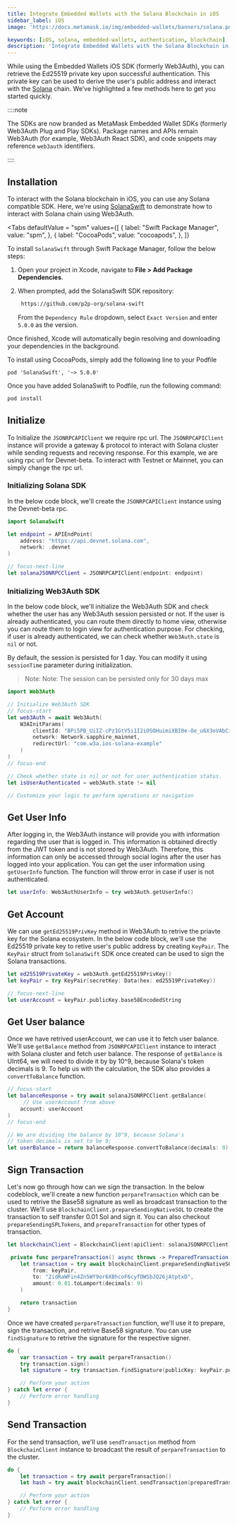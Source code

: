 ```yaml
---
title: Integrate Embedded Wallets with the Solana Blockchain in iOS
sidebar_label: iOS
image: 'https://docs.metamask.io/img/embedded-wallets/banners/solana.png'

keywords: [iOS, solana, embedded-wallets, authentication, blockchain]
description: 'Integrate Embedded Wallets with the Solana Blockchain in iOS | Embedded Wallets'
---
```



While using the Embedded Wallets iOS SDK (formerly Web3Auth), you can retrieve the Ed25519 private key upon successful authentication. This private key can be used to derive the user's public address and interact with the [Solana](https://solana.org/) chain. We’ve highlighted a few methods here to get you started quickly.

::::note

The SDKs are now branded as MetaMask Embedded Wallet SDKs (formerly Web3Auth Plug and Play SDKs). Package names and APIs remain Web3Auth (for example, Web3Auth React SDK), and code snippets may reference `web3auth` identifiers.

::::

## Installation

To interact with the Solana blockchain in iOS, you can use any Solana compatible SDK. Here, we're using [SolanaSwift](https://github.com/p2p-org/solana-swift) to demonstrate how to interact with Solana chain using Web3Auth.

<Tabs defaultValue = "spm"
  values={[
    { label: "Swift Package Manager", value: "spm", },
    { label: "CocoaPods", value: "cocoapods", },
  ]}
>

<TabItem value="spm">

To install `SolanaSwift` through Swift Package Manager, follow the below steps:

1. Open your project in Xcode, navigate to **File > Add Package Dependencies**.

2. When prompted, add the SolanaSwift SDK repository:

   ```sh
    https://github.com/p2p-org/solana-swift
   ```

   From the `Dependency Rule` dropdown, select `Exact Version` and enter `5.0.0` as the version.

Once finished, Xcode will automatically begin resolving and downloading your dependencies in the background.

</TabItem>

<TabItem value="cocoapods">

To install using CocoaPods, simply add the following line to your Podfile

```
pod 'SolanaSwift', '~> 5.0.0'
```

Once you have added SolanaSwift to Podfile, run the following command:

```bash
pod install
```

</TabItem>
</Tabs>

## Initialize

To Initialize the `JSONRPCAPIClient` we require rpc url. The `JSONRPCAPIClient` instance will provide a gateway & protocol to interact with Solana cluster while sending requests and receving response. For this example, we are using rpc url for Devnet-beta. To interact with Testnet or Mainnet, you can simply change the rpc url.

### Initializing Solana SDK

In the below code block, we'll create the `JSONRPCAPIClient` instance using the Devnet-beta rpc.

```swift
import SolanaSwift

let endpoint = APIEndPoint(
    address: "https://api.devnet.solana.com",
    network: .devnet
)

// focus-next-line
let solanaJSONRPCClient = JSONRPCAPIClient(endpoint: endpoint)
```

### Initializing Web3Auth SDK

In the below code block, we'll initialize the Web3Auth SDK and check whether the user has any Web3Auth session persisted or not. If the user is already authenticated, you can route them directly to home view, otherwise you can route them to login view for authentication purpose. For checking, if user is already authenticated, we can check whether `Web3Auth.state` is `nil` or not.

By default, the session is persisted for 1 day. You can modify it using `sessionTime` parameter during initialization.

> Note: Note: The session can be persisted only for 30 days max

```swift
import Web3Auth

// Initialize Web3Auth SDK
// focus-start
let web3Auth = await Web3Auth(
    W3AInitParams(
        clientId: "BPi5PB_UiIZ-cPz1GtV5i1I2iOSOHuimiXBI0e-Oe_u6X3oVAbCiAZOTEBtTXw4tsluTITPqA8zMsfxIKMjiqNQ",
        network: Network.sapphire_mainnet,
        redirectUrl: "com.w3a.ios-solana-example"
    )
)
// focus-end

// Check whether state is nil or not for user authentication status.
let isUserAuthenticated = web3Auth.state != nil

// Customize your logic to perform operations or navigation
```

## Get User Info

After logging in, the Web3Auth instance will provide you with information regarding the user that is logged in. This information is obtained directly from the JWT token and is not stored by Web3Auth. Therefore, this information can only be accessed through social logins after the user has logged into your application. You can get the user information using `getUserInfo` function. The function will throw error in case if user is not authenticated.

```swift
let userInfo: Web3AuthUserInfo = try web3Auth.getUserInfo()
```

## Get Account

We can use `getEd25519PrivKey` method in Web3Auth to retrive the priavte key for the Solana ecosystem. In the below code block, we'll use the Ed25519 private key to retive user's public address by creating `KeyPair`. The `KeyPair` struct from `SolanaSwift` SDK once created can be used to sign the Solana transactions.

```swift
let ed25519PrivateKey = web3Auth.getEd25519PrivKey()
let keyPair = try KeyPair(secretKey: Data(hex: ed25519PrivateKey))

// focus-next-line
let userAccount = keyPair.publicKey.base58EncodedString
```

## Get User balance

Once we have retrived userAccount, we can use it to fetch user balance. We'll use `getBalance` method from `JSONRPCAPIClient` instance to interact with Solana cluster and fetch user balance. The response of `getBalance` is UInt64, we will need to divide it by by 10^9, because Solana's token decimals is 9. To help us with the calculation, the SDK also provides a `convertToBalance` function.

```swift
// focus-start
let balanceResponse = try await solanaJSONRPCClient.getBalance(
     // Use userAccount from above
    account: userAccount
)
// focus-end

// We are dividing the balance by 10^9, because Solana's
// token decimals is set to be 9;
let userBalance = return balanceResponse.convertToBalance(decimals: 9)
```

## Sign Transaction

Let's now go through how can we sign the transaction. In the below codeblock, we'll create a new function `perpareTransaction` which can be used to retrive the Base58 signature as well as broadcast transaction to the cluster. We'll use `BlockchainClient.prepareSendingNativeSOL` to create the transaction to self transfer 0.01 Sol and sign it. You can also checkout `prepareSendingSPLTokens`, and `prepareTransaction` for other types of transaction.

```swift
let blockchainClient = BlockchainClient(apiClient: solanaJSONRPCClient)

 private func perpareTransaction() async throws -> PreparedTransaction {
    let transaction = try await blockchainClient.prepareSendingNativeSOL(
        from: keyPair,
        to: "2idRaWFin4Zn5WY9or6XBhcoF6cyfDWSbJQ26jAtptxD",
        amount: 0.01.toLamport(decimals: 9)
    )

    return transaction
}
```

Once we have created `perpareTransaction` function, we'll use it to prepare, sign the transaction, and retrive Base58 signature. You can use `findSignature` to retrive the signature for the respective signer.

```swift
do {
    var transaction = try await perpareTransaction()
    try transaction.sign()
    let signature = try transaction.findSignature(publicKey: keyPair.publicKey)

    // Perform your action
} catch let error {
    // Perform error handling
}
```

## Send Transaction

For the send transaction, we'll use `sendTransaction` method from `BlockchainClient` instance to broadcast the result of `perpareTransaction` to the cluster.

```swift
do {
    let transaction = try await perpareTransaction()
    let hash = try await blockchainClient.sendTransaction(preparedTransaction: transaction)

    // Perform your action
} catch let error {
    // Perform error handling
}
```
